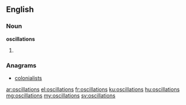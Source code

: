 ==English==

===Noun===
'''oscillations'''

# {{plural of|oscillation}}

===Anagrams===
* [[colonialists#English|colonialists]]

[[ar:oscillations]]
[[el:oscillations]]
[[fr:oscillations]]
[[ku:oscillations]]
[[hu:oscillations]]
[[mg:oscillations]]
[[my:oscillations]]
[[sv:oscillations]]